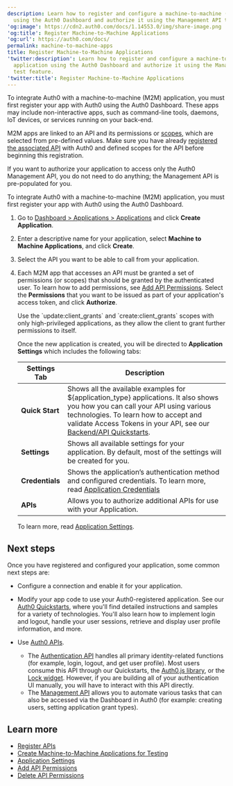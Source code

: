 ```yaml
---
description: Learn how to register and configure a machine-to-machine (M2M) application
  using the Auth0 Dashboard and authorize it using the Management API test feature.
'og:image': https://cdn2.auth0.com/docs/1.14553.0/img/share-image.png
'og:title': Register Machine-to-Machine Applications
'og:url': https://auth0.com/docs/
permalink: machine-to-machine-apps
title: Register Machine-to-Machine Applications
'twitter:description': Learn how to register and configure a machine-to-machine (M2M)
  application using the Auth0 Dashboard and authorize it using the Management API
  test feature.
'twitter:title': Register Machine-to-Machine Applications
---
```

To integrate Auth0 with a machine-to-machine (M2M) application, you must first register your app with Auth0 using the <Tooltip tip="Auth0 Dashboard: Auth0's main product to configure your services." cta="View Glossary" href="/glossary?term=Auth0+Dashboard">Auth0 Dashboard</Tooltip>. These apps may include non-interactive apps, such as command-line tools, daemons, IoT devices, or services running on your back-end.

M2M apps are linked to an API and its permissions or [scopes](/get-started/apis/scopes/api-scopes), which are selected from pre-defined values. Make sure you have already [registered the associated API](/get-started/auth0-overview/set-up-apis) with Auth0 and defined scopes for the API before beginning this registration.

If you want to authorize your application to access only the Auth0 <Tooltip tip="Management API: A product to allow customers to perform administrative tasks." cta="View Glossary" href="/glossary?term=Management+API">Management API</Tooltip>, you do not need to do anything; the Management API is pre-populated for you.

To integrate Auth0 with a machine-to-machine (M2M) application, you must first register your app with Auth0 using the Auth0 Dashboard.

1. Go to [Dashboard > Applications > Applications](https://manage.auth0.com/#/applications) and click **Create Application**.
2. Enter a descriptive name for your application, select **Machine to Machine Applications**, and click **Create**.
3. Select the API you want to be able to call from your application.
4. Each M2M app that accesses an API must be granted a set of permissions (or scopes) that should be granted by the authenticated user. To learn how to add permissions, see [Add API Permissions](/get-started/apis/add-api-permissions). Select the **Permissions** that you want to be issued as part of your application's access token, and click **Authorize**.

   <Warning>
   Use the `update:client_grants` and `create:client_grants` scopes with only high-privileged applications, as they allow the client to grant further permissions to itself.
   </Warning>

   Once the new application is created, you will be directed to **Application** **Settings** which includes the following tabs:

   <table class="table"><thead>
   <tr>
   <th><strong>Settings Tab</strong></th>
   <th><strong>Description</strong></th>
   </tr>
   </thead>
   <tbody>
   <tr>
   <td><strong>Quick Start</strong></td>
   <td>Shows all the available examples for ${application_type} applications. It also shows you how you can call your API using various technologies. To learn how to accept and validate Access Tokens in your API, see our <a href="/quickstart/backend">Backend/API Quickstarts</a>.</td>
   </tr>
   <tr>
   <td><strong>Settings</strong></td>
   <td>Shows all available settings for your application. By default, most of the settings will be created for you.</td>
   </tr>
   <tr>
   <td><strong>Credentials</strong></td>
   <td>Shows the application’s authentication method and configured credentials. To learn more, read <a href="/secure/application-credentials">Application Credentials</a></td>
   </tr>
   <tr>
   <td><strong>APIs</strong></td>
   <td>Allows you to authorize additional APIs for use with your Application.</td>
   </tr>
   </tbody>
   </table>

   To learn more, read [Application Settings](/get-started/applications/application-settings).

## Next steps

Once you have registered and configured your application, some common next steps are:

* Configure a connection and enable it for your application.
* Modify your app code to use your Auth0-registered application. See our [Auth0 Quickstarts](/quickstarts), where you'll find detailed instructions and samples for a variety of technologies. You'll also learn how to implement login and logout, handle your user sessions, retrieve and display user profile information, and more.
* Use [Auth0 APIs](/api).

  + The [Authentication API](https://auth0.com/docs/api/authentication) handles all primary identity-related functions (for example, login, logout, and get user profile). Most users consume this API through our Quickstarts, the [Auth0.js library](/libraries/auth0js), or the [Lock widget](/libraries/lock). However, if you are building all of your authentication UI manually, you will have to interact with this API directly.
  + The [Management API](https://auth0.com/docs/api/management/v2) allows you to automate various tasks that can also be accessed via the Dashboard in Auth0 (for example: creating users, setting application grant types).

## Learn more

* [Register APIs](/get-started/auth0-overview/set-up-apis)
* [Create Machine-to-Machine Applications for Testing](/get-started/apis/create-m2m-app-test)
* [Application Settings](/get-started/applications/application-settings)
* [Add API Permissions](/get-started/apis/add-api-permissions)
* [Delete API Permissions](/get-started/apis/delete-api-permissions)